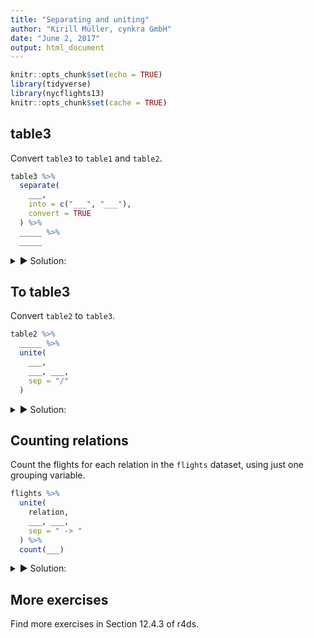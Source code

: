 ```yaml
---
title: "Separating and uniting"
author: "Kirill Müller, cynkra GmbH"
date: "June 2, 2017"
output: html_document
---
```


```r
knitr::opts_chunk$set(echo = TRUE)
library(tidyverse)
library(nycflights13)
knitr::opts_chunk$set(cache = TRUE)
```

## table3

Convert `table3` to `table1` and `table2`.

```r
table3 %>%
  separate(
    ___,
    into = c("___", "___"),
    convert = TRUE
  ) %>%
  _____ %>%
  _____
```

<details>
<summary>&#x25BA; Solution:</summary>
```r
table3 %>%
  separate(rate, into = c("cases", "population"), sep = "/", convert = TRUE)
```

```r
table3 %>%
  separate(
    rate,
    into = c("cases", "population"),
    sep = "/",
    convert = TRUE
  ) %>%
  gather(type, count, -country, -year) %>%
  arrange(country, year, type)
```
</details>

## To table3

Convert `table2` to `table3`.

```r
table2 %>%
  _____ %>%
  unite(
    ___,
    ___, ___,
    sep = "/"
  )
```

<details>
<summary>&#x25BA; Solution:</summary>
```r
table2 %>%
  spread(type, count) %>% 
  unite(rate, cases, population, sep = "/")
```
</details>

## Counting relations

Count the flights for each relation in the `flights` dataset, using just one grouping variable.

```r
flights %>%
  unite(
    relation,
    ___, ___,
    sep = " -> "
  ) %>%
  count(___)
```

<details>
<summary>&#x25BA; Solution:</summary>
```r
flights %>%
  unite(
    relation,
    origin, dest,
    sep = " -> "
  ) %>%
  count(relation)
```
</details>

## More exercises

Find more exercises in Section 12.4.3 of r4ds.
 